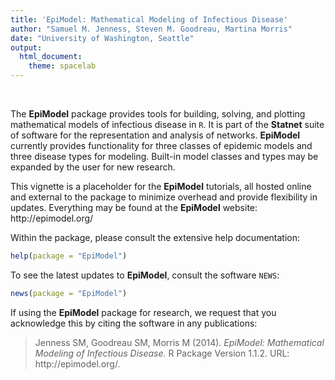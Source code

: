 ```yaml
---
title: 'EpiModel: Mathematical Modeling of Infectious Disease'
author: "Samuel M. Jenness, Steven M. Goodreau, Martina Morris"
date: "University of Washington, Seattle"
output:
  html_document:
    theme: spacelab
---
```

<!--
%\VignetteEngine{knitr::rmarkdown}
%\VignetteIndexEntry{EpiModel Introduction}
-->

<br>

The **EpiModel** package provides tools for building, solving, and plotting mathematical models of infectious disease in `R`. It is part of the **Statnet** suite of software for the representation and analysis of networks. **EpiModel** currently provides functionality for three classes of epidemic models and three disease types for modeling. Built-in model classes and types may be expanded by the user for new research.

This vignette is a placeholder for the **EpiModel** tutorials, all hosted online and external to the package to minimize overhead and provide flexibility in updates. Everything may be found at the **EpiModel** website: http://epimodel.org/

Within the package, please consult the extensive help documentation:
```r
help(package = "EpiModel")
```

To see the latest updates to **EpiModel**, consult the software `NEWS`:
```r
news(package = "EpiModel")
```

If using the **EpiModel** package for research, we request that you acknowledge this by citing the software in any publications:

> Jenness SM, Goodreau SM, Morris M (2014). *EpiModel: Mathematical Modeling of Infectious Disease.* R Package Version 1.1.2. URL:  http://epimodel.org/.
